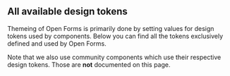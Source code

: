 
<Meta title="All design tokens" />

## All available design tokens

Themeing of Open Forms is primarily done by setting values for design tokens used by components.
Below you can find all the tokens exclusively defined and used by Open Forms.

Note that we also use community components which use their respective design tokens. Those are
**not** documented on this page.

<TokensTable container={ofTokens} limitTo="of." autoExpand />
